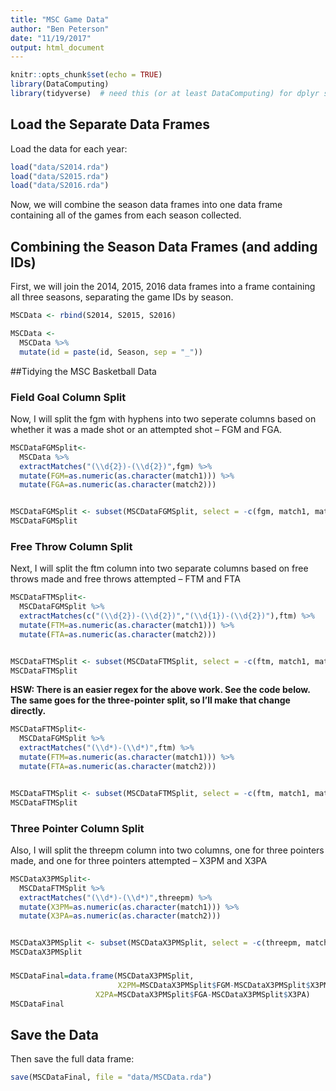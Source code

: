 ```yaml
---
title: "MSC Game Data"
author: "Ben Peterson"
date: "11/19/2017"
output: html_document
---
```


```r
knitr::opts_chunk$set(echo = TRUE)
library(DataComputing)
library(tidyverse)  # need this (or at least DataComputing) for dplyr stuff
```

## Load the Separate Data Frames

Load the data for each year:

```r
load("data/S2014.rda")
load("data/S2015.rda")
load("data/S2016.rda")
```


Now, we will combine the season data frames into one data frame containing all
of the games from each season collected.

## Combining the Season Data Frames (and adding IDs)

First, we will join the 2014, 2015, 2016 data frames into a frame containing all three seasons, separating the game IDs by season.

```r
MSCData <- rbind(S2014, S2015, S2016)

MSCData <-
  MSCData %>% 
  mutate(id = paste(id, Season, sep = "_"))
```

##Tidying the MSC Basketball Data

### Field Goal Column Split

Now, I will split the fgm with hyphens into two seperate columns based on whether it was a made shot or an attempted shot -- FGM and FGA.

```r
MSCDataFGMSplit<-
  MSCData %>%
  extractMatches("(\\d{2})-(\\d{2})",fgm) %>%
  mutate(FGM=as.numeric(as.character(match1))) %>% 
  mutate(FGA=as.numeric(as.character(match2))) 


MSCDataFGMSplit <- subset(MSCDataFGMSplit, select = -c(fgm, match1, match2))
MSCDataFGMSplit
```

### Free Throw Column Split

Next, I will split the ftm column into two separate columns based on free throws made and free throws attempted -- FTM and FTA

```r
MSCDataFTMSplit<-
  MSCDataFGMSplit %>%
  extractMatches(c("(\\d{2})-(\\d{2})","(\\d{1})-(\\d{2})"),ftm) %>%
  mutate(FTM=as.numeric(as.character(match1))) %>%
  mutate(FTA=as.numeric(as.character(match2)))


MSCDataFTMSplit <- subset(MSCDataFTMSplit, select = -c(ftm, match1, match2))
MSCDataFTMSplit
```

**HSW:  There is an easier regex for the above work.  See the code below.  The same goes for the three-pointer split, so I'll make that change directly.**

```r
MSCDataFTMSplit<-
  MSCDataFGMSplit %>%
  extractMatches("(\\d*)-(\\d*)",ftm) %>%
  mutate(FTM=as.numeric(as.character(match1))) %>%
  mutate(FTA=as.numeric(as.character(match2)))


MSCDataFTMSplit <- subset(MSCDataFTMSplit, select = -c(ftm, match1, match2))
MSCDataFTMSplit
```


### Three Pointer Column Split

Also, I will split the threepm column into two columns, one for three pointers made, and one for three pointers attempted -- X3PM and X3PA

```r
MSCDataX3PMSplit<-
  MSCDataFTMSplit %>%
  extractMatches("(\\d*)-(\\d*)",threepm) %>%
  mutate(X3PM=as.numeric(as.character(match1))) %>% 
  mutate(X3PA=as.numeric(as.character(match2))) 


MSCDataX3PMSplit <- subset(MSCDataX3PMSplit, select = -c(threepm, match1, match2))
MSCDataX3PMSplit
```

###

```r

MSCDataFinal=data.frame(MSCDataX3PMSplit,
                        X2PM=MSCDataX3PMSplit$FGM-MSCDataX3PMSplit$X3PM,
                   X2PA=MSCDataX3PMSplit$FGA-MSCDataX3PMSplit$X3PA)
MSCDataFinal
```


## Save the Data

Then save the full data frame:

```r
save(MSCDataFinal, file = "data/MSCData.rda")
```





